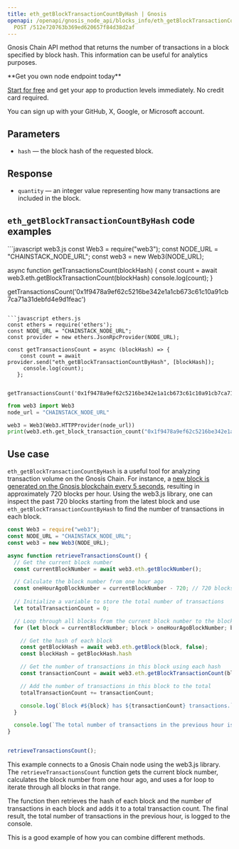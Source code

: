 ---
title: eth_getBlockTransactionCountByHash | Gnosis
openapi: /openapi/gnosis_node_api/blocks_info/eth_getBlockTransactionCountByHash.json
  POST /512e720763b369ed620657f84d38d2af
---

Gnosis Chain API method that returns the number of transactions in a block specified by block hash. This information can be useful for analytics purposes.

<Check>
**Get you own node endpoint today**

[Start for free](https://console.chainstack.com/) and get your app to production levels immediately. No credit card required.

You can sign up with your GitHub, X, Google, or Microsoft account.
</Check>


## Parameters

* `hash` — the block hash of the requested block.

## Response

* `quantity` — an integer value representing how many transactions are included in the block.

## `eth_getBlockTransactionCountByHash` code examples

<CodeGroup>
```javascript web3.js
const Web3 = require("web3");
const NODE_URL = "CHAINSTACK_NODE_URL";
const web3 = new Web3(NODE_URL);

async function getTransactionsCount(blockHash) {
  const count = await web3.eth.getBlockTransactionCount(blockHash)
  console.log(count);
}

getTransactionsCount('0x1f9478a9ef62c5216be342e1a1cb673c61c10a91cb7ca71a31debfd4e9d1feac')
```

```javascript ethers.js
const ethers = require('ethers');
const NODE_URL = "CHAINSTACK_NODE_URL";
const provider = new ethers.JsonRpcProvider(NODE_URL);

const getTransactionsCount = async (blockHash) => {
    const count = await provider.send("eth_getBlockTransactionCountByHash", [blockHash]);
     console.log(count);
   };

   getTransactionsCount('0x1f9478a9ef62c5216be342e1a1cb673c61c10a91cb7ca71a31debfd4e9d1feac');
```

```python web3.py
from web3 import Web3  
node_url = "CHAINSTACK_NODE_URL" 

web3 = Web3(Web3.HTTPProvider(node_url)) 
print(web3.eth.get_block_transaction_count("0x1f9478a9ef62c5216be342e1a1cb673c61c10a91cb7ca71a31debfd4e9d1feac"))
```
</CodeGroup>


## Use case

`eth_getBlockTransactionCountByHash` is a useful tool for analyzing transaction volume on the Gnosis Chain. For instance, a [new block is generated on the Gnosis blockchain every 5 seconds](https://etherscan.io/chart/blocktime), resulting in approximately 720 blocks per hour. Using the web3.js library, one can inspect the past 720 blocks starting from the latest block and use `eth_getBlockTransactionCountByHash` to find the number of transactions in each block.

```javascript index.js
const Web3 = require("web3");
const NODE_URL = "CHAINSTACK_NODE_URL";
const web3 = new Web3(NODE_URL);

async function retrieveTransactionsCount() {
  // Get the current block number
  const currentBlockNumber = await web3.eth.getBlockNumber();

  // Calculate the block number from one hour ago
  const oneHourAgoBlockNumber = currentBlockNumber - 720; // 720 blocks/hr on average on the Gnosis mainnet
  
  // Initialize a variable to store the total number of transactions
  let totalTransactionCount = 0;

  // Loop through all blocks from the current block number to the block number from one hour ago
  for (let block = currentBlockNumber; block > oneHourAgoBlockNumber; block--) {

    // Get the hash of each block
    const getBlockHash = await web3.eth.getBlock(block, false);
    const blockHash = getBlockHash.hash

    // Get the number of transactions in this block using each hash
    const transactionCount = await web3.eth.getBlockTransactionCount(blockHash);

    // Add the number of transactions in this block to the total
    totalTransactionCount += transactionCount;

    console.log(`Block #${block} has ${transactionCount} transactions.`);
  }

  console.log(`The total number of transactions in the previous hour is: ${totalTransactionCount}`);
}


retrieveTransactionsCount();
```


This example connects to a Gnosis Chain node using the web3.js library. The `retrieveTransactionsCount` function gets the current block number, calculates the block number from one hour ago, and uses a for loop to iterate through all blocks in that range.

The function then retrieves the hash of each block and the number of transactions in each block and adds it to a total transaction count. The final result, the total number of transactions in the previous hour, is logged to the console.

This is a good example of how you can combine different methods.

